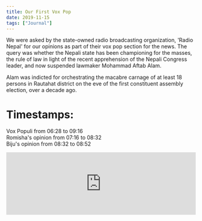 ```yaml
---
title: Our First Vox Pop
date: 2019-11-15
tags: ["Journal"]
---
```


We were asked by the state-owned radio broadcasting organization, 'Radio Nepal' for our opinions as part of their vox pop section for the news. The query was whether the Nepali state has been championing for the masses, the rule of law in light of the recent apprehension of the Nepali Congress leader, and now suspended lawmaker Mohammad Aftab Alam.

Alam was indicted for orchestrating the macabre carnage of at least 18 persons in Rautahat district on the eve of the first constituent assembly election, over a decade ago.

# Timestamps:

Vox Populi from 06:28 to 09:16  
Romisha's opinion from 07:16 to 08:32  
Biju's opinion from 08:32 to 08:52

<iframe
  width="100%"
  height="166"
  scrolling="no"
  frameborder="no"
  allow="autoplay"
  src="https://w.soundcloud.com/player/?url=https%3A//api.soundcloud.com/tracks/808897375%3Fsecret_token%3Ds-vopClUOTzey&color=%23302c28&auto_play=false&hide_related=false&show_comments=true&show_user=true&show_reposts=false&show_teaser=true"
></iframe>
